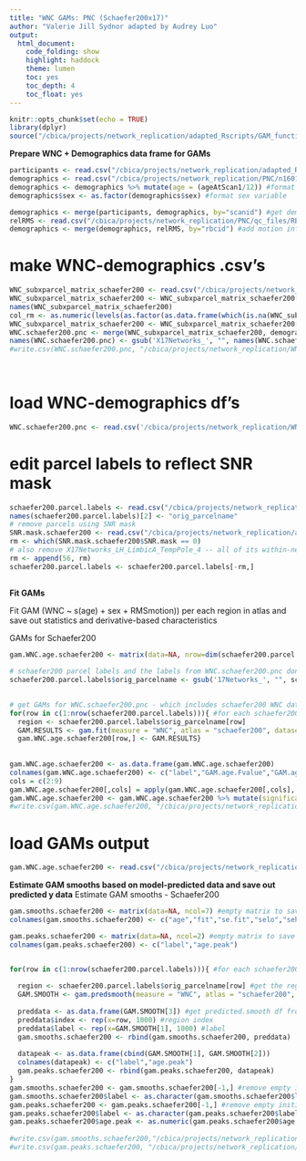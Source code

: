 ```yaml
---
title: "WNC GAMs: PNC (Schaefer200x17)"
author: "Valerie Jill Sydnor adapted by Audrey Luo"
output:
  html_document:
    code_folding: show
    highlight: haddock
    theme: lumen
    toc: yes
    toc_depth: 4
    toc_float: yes
---
```


```r
knitr::opts_chunk$set(echo = TRUE)
library(dplyr)
source("/cbica/projects/network_replication/adapted_Rscripts/GAM_functions.R")
```


**Prepare WNC + Demographics data frame for GAMs**

```r
participants <- read.csv("/cbica/projects/network_replication/adapted_Rscripts/participants_allIDs.csv") #final study sample pnc IDs (bblid/scanid) from Adam Pines's multiscale paper
demographics <- read.csv("/cbica/projects/network_replication/PNC/n1601_demographics_go1_20161212.csv") #PNC demographics information
demographics <- demographics %>% mutate(age = (ageAtScan1/12)) #format age variable
demographics$sex <- as.factor(demographics$sex) #format sex variable

demographics <- merge(participants, demographics, by="scanid") #get demographics for final study sample only via ID matching
relRMS <- read.csv("/cbica/projects/network_replication/PNC/qc_files/RBC_PNC_relMeans.csv") 
demographics <- merge(demographics, relRMS, by="rbcid") #add motion information to demographics df
```

# make WNC-demographics .csv's
```r
WNC_subxparcel_matrix_schaefer200 <- read.csv("/cbica/projects/network_replication/WNC/WNC_subxparcel_matrix_schaefer200x17.csv") #participant x schaefer region WNC spreadsheet
WNC_subxparcel_matrix_schaefer200 <- WNC_subxparcel_matrix_schaefer200[-c(1:7, 24, 690, 691),] # the subjects that should've been removed earlier 
names(WNC_subxparcel_matrix_schaefer200)
col_rm <- as.numeric(levels(as.factor(as.data.frame(which(is.na(WNC_subxparcel_matrix_schaefer200), arr.ind=TRUE))$col)))
WNC_subxparcel_matrix_schaefer200 <- WNC_subxparcel_matrix_schaefer200[, -col_rm]
WNC.schaefer200.pnc <- merge(WNC_subxparcel_matrix_schaefer200, demographics, by="rbcid") #get schaefer WNC data and demographics for final study sample via ID matching
names(WNC.schaefer200.pnc) <- gsub('X17Networks_', "", names(WNC.schaefer200.pnc))
#write.csv(WNC.schaefer200.pnc, "/cbica/projects/network_replication/WNC/WNCschaefer200x17_demographics_finalsample.csv")
 
 
```

# load WNC-demographics df's
```r
WNC.schaefer200.pnc <- read.csv('/cbica/projects/network_replication/WNC/WNCschaefer200x17_demographics_finalsample.csv')
```


# edit parcel labels to reflect SNR mask
```r
schaefer200.parcel.labels <- read.csv("/cbica/projects/network_replication/atlases/parcellations/schaefer200x17_regionlist.csv", header = T) #schaefer parcel names in order of surface data
names(schaefer200.parcel.labels)[2] <- "orig_parcelname"
# remove parcels using SNR mask
SNR.mask.schaefer200 <- read.csv("/cbica/projects/network_replication/atlases/Masks/SNRmask_schaefer200x17.csv")
rm <- which(SNR.mask.schaefer200$SNR.mask == 0)
# also remove X17Networks_LH_LimbicA_TempPole_4 -- all of its within-network parcels are NA'd out by the mask, so it doesn't have a WNC value
rm <- append(56, rm)
schaefer200.parcel.labels <- schaefer200.parcel.labels[-rm,]
  
```

**Fit GAMs**

Fit GAM (WNC ~ s(age) + sex + RMSmotion)) per each region in atlas and save out statistics and derivative-based characteristics

GAMs for Schaefer200
```r
gam.WNC.age.schaefer200 <- matrix(data=NA, nrow=dim(schaefer200.parcel.labels)[1], ncol=9) #empty matrix to save gam.fit output to
 
# schaefer200 parcel labels and the labels from WNC.schaefer200.pnc don't currently match. And I don't think parcelnames can begin with a number. following 2 lines fixes this
schaefer200.parcel.labels$orig_parcelname <- gsub('17Networks_', "", schaefer200.parcel.labels$orig_parcelname)
 

# get GAMs for WNC.schaefer200.pnc - which includes schaefer200 WNC data and demographics
for(row in c(1:nrow(schaefer200.parcel.labels))){ #for each schaefer200 region
  region <- schaefer200.parcel.labels$orig_parcelname[row] 
  GAM.RESULTS <- gam.fit(measure = "WNC", atlas = "schaefer200", dataset = "pnc", region = region, smooth_var = "age", covariates = "sex + RMSmotion") #run the gam.fit function
  gam.WNC.age.schaefer200[row,] <- GAM.RESULTS}
 
 
gam.WNC.age.schaefer200 <- as.data.frame(gam.WNC.age.schaefer200)
colnames(gam.WNC.age.schaefer200) <- c("label","GAM.age.Fvalue","GAM.age.pvalue","GAM.age.AdjRsq","Anova.age.pvalue","age.onsetchange","age.peakchange","maxage.WNC.increase","age.maturation")
cols = c(2:9)    
gam.WNC.age.schaefer200[,cols] = apply(gam.WNC.age.schaefer200[,cols], 2, function(x) as.numeric(as.character(x)))
gam.WNC.age.schaefer200 <- gam.WNC.age.schaefer200 %>% mutate(significant = (Anova.age.pvalue < 0.05))
#write.csv(gam.WNC.age.schaefer200, "/cbica/projects/network_replication/WNC/GAM/GAMresults.WNC.age.schaefer200x17.csv", row.names = F, quote = F)
```
 
# load GAMs output
```r
gam.WNC.age.schaefer200 <- read.csv("/cbica/projects/network_replication/WNC/GAM/GAMresults.WNC.age.schaefer200x17.csv")
```



**Estimate GAM smooths based on model-predicted data and save out predicted y data**
Estimate GAM smooths - Schaefer200
```r
gam.smooths.schaefer200 <- matrix(data=NA, ncol=7) #empty matrix to save gam.predsmooth fits to
colnames(gam.smooths.schaefer200) <- c("age","fit","se.fit","selo","sehi","index","label")

gam.peaks.schaefer200 <- matrix(data=NA, ncol=2) #empty matrix to save measure peaks to (value of x when y is predicted to be maximal)
colnames(gam.peaks.schaefer200) <- c("label","age.peak")


for(row in c(1:nrow(schaefer200.parcel.labels))){ #for each schaefer200 region
  
  region <- schaefer200.parcel.labels$orig_parcelname[row] #get the region name
  GAM.SMOOTH <- gam.predsmooth(measure = "WNC", atlas = "schaefer200", dataset = "pnc", region = region, smooth_var = "age", covariates = "sex + RMSmotion") #run the gam.predsmooth function
  
  preddata <- as.data.frame(GAM.SMOOTH[3]) #get predicted.smooth df from function output
  preddata$index <- rep(x=row, 1000) #region index
  preddata$label <- rep(x=GAM.SMOOTH[1], 1000) #label
  gam.smooths.schaefer200 <- rbind(gam.smooths.schaefer200, preddata)
  
  datapeak <- as.data.frame(cbind(GAM.SMOOTH[1], GAM.SMOOTH[2]))
  colnames(datapeak) <- c("label","age.peak")
  gam.peaks.schaefer200 <- rbind(gam.peaks.schaefer200, datapeak)
}
gam.smooths.schaefer200 <- gam.smooths.schaefer200[-1,] #remove empty initilization row
gam.smooths.schaefer200$label <- as.character(gam.smooths.schaefer200$label)
gam.peaks.schaefer200 <- gam.peaks.schaefer200[-1,] #remove empty initilization row
gam.peaks.schaefer200$label <- as.character(gam.peaks.schaefer200$label)
gam.peaks.schaefer200$age.peak <- as.numeric(gam.peaks.schaefer200$age.peak)
 
#write.csv(gam.smooths.schaefer200,"/cbica/projects/network_replication/WNC/GAM/GAMsmoothfits.WNC.age.schaefer200x17.csv", row.names = F, quote = F)
#write.csv(gam.peaks.schaefer200, "/cbica/projects/network_replication/WNC/GAM/GAMpeaks.WNC.age.schaefer200x17.csv", row.names = F, quote = F)
 
```
